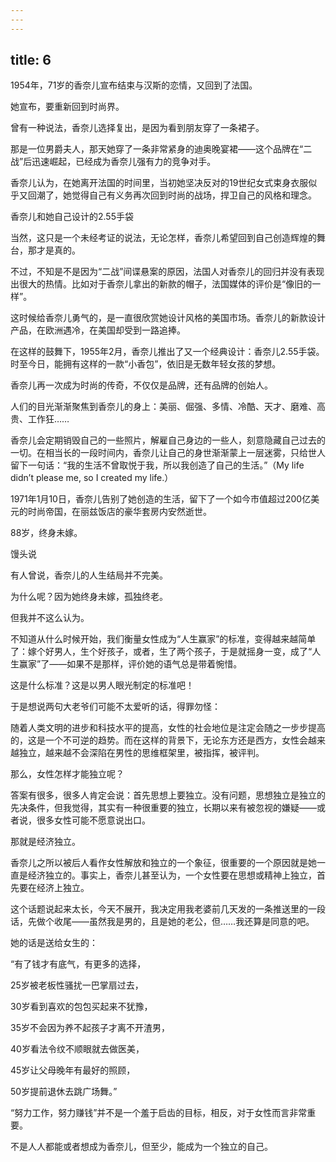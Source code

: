 ```yaml
---
---
---
```

title: 6
---



1954年，71岁的香奈儿宣布结束与汉斯的恋情，又回到了法国。

她宣布，要重新回到时尚界。

曾有一种说法，香奈儿选择复出，是因为看到朋友穿了一条裙子。

那是一位男爵夫人，那天她穿了一条非常紧身的迪奥晚宴裙——这个品牌在“二战”后迅速崛起，已经成为香奈儿强有力的竞争对手。

香奈儿认为，在她离开法国的时间里，当初她坚决反对的19世纪女式束身衣服似乎又回潮了，她觉得自己有义务再次回到时尚的战场，捍卫自己的风格和理念。

香奈儿和她自己设计的2.55手袋



当然，这只是一个未经考证的说法，无论怎样，香奈儿希望回到自己创造辉煌的舞台，那才是真的。

不过，不知是不是因为“二战”间谍悬案的原因，法国人对香奈儿的回归并没有表现出很大的热情。比如对于香奈儿拿出的新款的帽子，法国媒体的评价是“像旧的一样”。

这时候给香奈儿勇气的，是一直很欣赏她设计风格的美国市场。香奈儿的新款设计产品，在欧洲遇冷，在美国却受到一路追捧。

在这样的鼓舞下，1955年2月，香奈儿推出了又一个经典设计：香奈儿2.55手袋。时至今日，能拥有这样的一款“小香包”，依旧是无数年轻女孩的梦想。

香奈儿再一次成为时尚的传奇，不仅仅是品牌，还有品牌的创始人。

人们的目光渐渐聚焦到香奈儿的身上：美丽、倔强、多情、冷酷、天才、磨难、高贵、工作狂……

香奈儿会定期销毁自己的一些照片，解雇自己身边的一些人，刻意隐藏自己过去的一切。在相当长的一段时间内，香奈儿让自己的身世渐渐蒙上一层迷雾，只给世人留下一句话：“我的生活不曾取悦于我，所以我创造了自己的生活。”（My life didn’t please me, so I created my life.）

1971年1月10日，香奈儿告别了她创造的生活，留下了一个如今市值超过200亿美元的时尚帝国，在丽兹饭店的豪华套房内安然逝世。

88岁，终身未嫁。

馒头说

有人曾说，香奈儿的人生结局并不完美。

为什么呢？因为她终身未嫁，孤独终老。

但我并不这么认为。

不知道从什么时候开始，我们衡量女性成为“人生赢家”的标准，变得越来越简单了：嫁个好男人，生个好孩子，或者，生了两个孩子，于是就摇身一变，成了“人生赢家”了——如果不是那样，评价她的语气总是带着惋惜。

这是什么标准？这是以男人眼光制定的标准吧！

于是想说两句大老爷们可能不太爱听的话，得罪勿怪：

随着人类文明的进步和科技水平的提高，女性的社会地位是注定会随之一步步提高的，这是一个不可逆的趋势。而在这样的背景下，无论东方还是西方，女性会越来越独立，越来越不会深陷在男性的思维框架里，被指挥，被评判。

那么，女性怎样才能独立呢？

答案有很多，很多人肯定会说：首先思想上要独立。没有问题，思想独立是独立的先决条件，但我觉得，其实有一种很重要的独立，长期以来有被忽视的嫌疑——或者说，很多女性可能不愿意说出口。

那就是经济独立。

香奈儿之所以被后人看作女性解放和独立的一个象征，很重要的一个原因就是她一直是经济独立的。事实上，香奈儿甚至认为，一个女性要在思想或精神上独立，首先要在经济上独立。

这个话题说起来太长，今天不展开，我决定用我老婆前几天发的一条推送里的一段话，先做个收尾——虽然我是男的，且是她的老公，但……我还算是同意的吧。

她的话是送给女生的：

“有了钱才有底气，有更多的选择，

25岁被老板性骚扰一巴掌扇过去，

30岁看到喜欢的包包买起来不犹豫，

35岁不会因为养不起孩子才离不开渣男，

40岁看法令纹不顺眼就去做医美，

45岁让父母晚年有最好的照顾，

50岁提前退休去跳广场舞。”

“努力工作，努力赚钱”并不是一个羞于启齿的目标，相反，对于女性而言非常重要。

不是人人都能或者想成为香奈儿，但至少，能成为一个独立的自己。